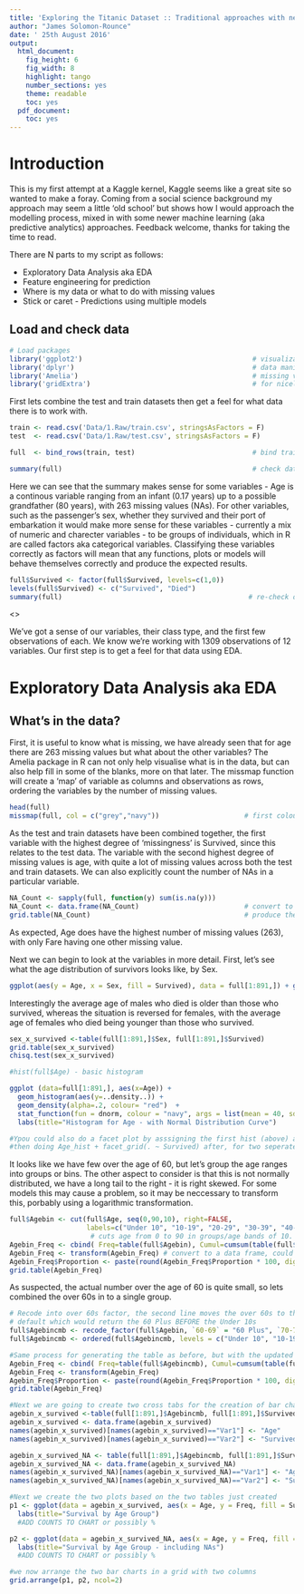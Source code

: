 ```yaml
---
title: 'Exploring the Titanic Dataset :: Traditional approaches with new tools'
author: "James Solomon-Rounce"
date: ' 25th August 2016'
output:
  html_document:
    fig_height: 6
    fig_width: 8
    highlight: tango
    number_sections: yes
    theme: readable
    toc: yes
  pdf_document:
    toc: yes
---
```


# Introduction

This is my first attempt at a Kaggle kernel, Kaggle seems like a great site so wanted to make a foray.  Coming from a social science background my approach may seem a little 'old school' but shows how I would approach the modelling process, mixed in with some newer machine learning (aka predictive analytics) approaches.  Feedback welcome, thanks for taking the time to read.  

There are N parts to my script as follows:

* Exploratory Data Analysis aka EDA
* Feature engineering for prediction
* Where is my data or what to do with missing values
* Stick or caret - Predictions using multiple models 

## Load and check data

```r
# Load packages
library('ggplot2')                                          # visualization
library('dplyr')                                            # data manipulation
library('Amelia')                                           # missing values
library('gridExtra')                                        # for nicely formatted tables

```

First lets combine the test and train datasets then get a feel for what data there is to work with.

```r
train <- read.csv('Data/1.Raw/train.csv', stringsAsFactors = F)
test  <- read.csv('Data/1.Raw/test.csv', stringsAsFactors = F)

full  <- bind_rows(train, test)                             # bind training & test data

summary(full)                                               # check data
```

Here we can see that the summary makes sense for some variables - Age is a continous variable ranging from an infant (0.17 years) up to a possible grandfather (80 years), with 263 missing values (NAs). For other variables, such as the passenger's sex, whether they survived and their port of embarkation it would make more sense for these variables - currently a mix of numeric and charecter variables - to be groups of individuals, which in R are called factors aka categorical variables.  Classifying these variables correctly as factors will mean that any functions, plots or models will behave themselves correctly and produce the expected results.

```r
full$Survived <- factor(full$Survived, levels=c(1,0))
levels(full$Survived) <- c("Survived", "Died")
summary(full)                                              # re-check data
```


<<Discuss family make up>>

We've got a sense of our variables, their class type, and the first few observations of each. We know we're working with 1309 observations of 12 variables. Our first step is to get a feel for that data using EDA.

# Exploratory Data Analysis aka EDA
## What's in the data?

First, it is useful to know what is missing, we have already seen that for age there are 263 missing values but what about the other variables?  The Amelia package in R can not only help visualise what is in the data, but can also help fill in some of the blanks, more on that later.  The missmap function will create a 'map' of variable as columns and observations as rows, ordering the variables by the number of missing values.

```r
head(full)
missmap(full, col = c("grey","navy"))                     # first colour is missing, second is observed
```

As the test and train datasets have been combined together, the first variable with the highest degree of 'missingness' is Survived, since this relates to the test data.  The variable with the second highest degree of missing values is age, with quite a lot of missing values across both the test and train datasets. We can also explicitly count the number of NAs in a particular variable.

```r
NA_Count <- sapply(full, function(y) sum(is.na(y)))
NA_Count <- data.frame(NA_Count)                          # convert to a data frame
grid.table(NA_Count)                                      # produce the output table
```

As expected, Age does have the highest number of missing values (263), with only Fare having one other missing value.

Next we can begin to look at the variables in more detail.  First, let's see what the age distribution of survivors looks like, by Sex.

```r
ggplot(aes(y = Age, x = Sex, fill = Survived), data = full[1:891,]) + geom_boxplot() # we exclude the test data
```

Interestingly the average age of males who died is older than those who survived, whereas the situation is reversed for females, with the average age of females who died being younger than those who survived.

```r
sex_x_survived <-table(full[1:891,]$Sex, full[1:891,]$Survived)
grid.table(sex_x_survived)
chisq.test(sex_x_survived)
```

```r
#hist(full$Age) - basic histogram

ggplot (data=full[1:891,], aes(x=Age)) +
  geom_histogram(aes(y=..density..)) +
  geom_density(alpha=.2, colour= "red")  +
  stat_function(fun = dnorm, colour = "navy", args = list(mean = 40, sd = 10)) + # add normal curve
  labs(title="Histogram for Age - with Normal Distribution Curve")

#Ypou could also do a facet plot by asssigning the first hist (above) as Age_hist <- ggplot... 
#then doing Age_hist + facet_grid(. ~ Survived) after, for two seperate histograms
```

It looks like we have few over the age of 60, but let's group the age ranges into groups or bins.  The other aspect to consider is that this is not normally distributed, we have a long tail to the right - it is right skewed.  For some models this may cause a problem, so it may be neccessary to transform this, porbably using a logarithmic transformation.   

```r
full$Agebin <- cut(full$Age, seq(0,90,10), right=FALSE, 
                   labels=c("Under 10", "10-19", "20-29", "30-39", "40-49", "50-59", "60-69", "70-79", "80-89")) 
                    # cuts age from 0 to 90 in groups/age bands of 10.  Could be made inclusive i.e. up to ten by using right=TRUE
Agebin_Freq <- cbind( Freq=table(full$Agebin), Cumul=cumsum(table(full$Agebin)), Proportion=prop.table(table(full$Agebin)))
Agebin_Freq <- transform(Agebin_Freq) # convert to a data frame, could also be achieved by Agebin_Freq <- data.frame(Agebin_Freq)
Agebin_Freq$Proportion <- paste(round(Agebin_Freq$Proportion * 100, digits=1),"%",sep="") # Decimal to a percent and round to 1 d.p.
grid.table(Agebin_Freq)                                   
```

As suspected, the actual number over the age of 60 is quite small, so lets combined the over 60s in to a single group.

```r
# Recode into over 60s factor, the second line moves the over 60s to the correct place at the end of the factors rather than the
# default which would return the 60 Plus BEFORE the Under 10s
full$Agebincmb <- recode_factor(full$Agebin, `60-69` = "60 Plus", `70-79` = "60 Plus", `80-89` = "60 Plus") 
full$Agebincmb <- ordered(full$Agebincmb, levels = c("Under 10", "10-19", "20-29", "30-39", "40-49", "50-59","60 Plus"))

#Same process for generating the table as before, but with the updated combined factor levels
Agebin_Freq <- cbind( Freq=table(full$Agebincmb), Cumul=cumsum(table(full$Agebincmb)), Proportion=prop.table(table(full$Agebincmb)))
Agebin_Freq <- transform(Agebin_Freq) 
Agebin_Freq$Proportion <- paste(round(Agebin_Freq$Proportion * 100, digits=1),"%",sep="") 
grid.table(Agebin_Freq) 

#Next we are going to create two cross tabs for the creation of bar charts, one including NA values
agebin_x_survived <-table(full[1:891,]$Agebincmb, full[1:891,]$Survived) # create cross tab for plot
agebin_x_survived <- data.frame(agebin_x_survived) 
names(agebin_x_survived)[names(agebin_x_survived)=="Var1"] <- "Age"
names(agebin_x_survived)[names(agebin_x_survived)=="Var2"] <- "Survived"

agebin_x_survived_NA <- table(full[1:891,]$Agebincmb, full[1:891,]$Survived, useNA = "ifany")
agebin_x_survived_NA <- data.frame(agebin_x_survived_NA) 
names(agebin_x_survived_NA)[names(agebin_x_survived_NA)=="Var1"] <- "Age"
names(agebin_x_survived_NA)[names(agebin_x_survived_NA)=="Var2"] <- "Survived"

#Next we create the two plots based on the two tables just created
p1 <- ggplot(data = agebin_x_survived, aes(x = Age, y = Freq, fill = Survived)) + geom_bar(stat="identity") +
  labs(title="Survival by Age Group") 
  #ADD COUNTS TO CHART or possibly %

p2 <- ggplot(data = agebin_x_survived_NA, aes(x = Age, y = Freq, fill = Survived)) + geom_bar(stat="identity") +
  labs(title="Survival by Age Group - including NAs") 
  #ADD COUNTS TO CHART or possibly %

#we now arrange the two bar charts in a grid with two columns
grid.arrange(p1, p2, ncol=2)
```

